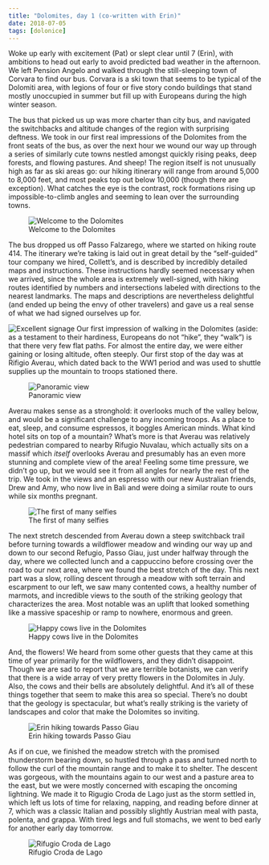 ```yaml
---
title: "Dolomites, day 1 (co-written with Erin)"
date: 2018-07-05
tags: [dolonice]
---
```


Woke up early with excitement (Pat) or slept clear until 7 (Erin), with ambitions to head out early to avoid predicted bad weather in the afternoon. We left Pension Angelo and walked through the still-sleeping town of Corvara to find our bus. Corvara is a ski town that seems to be typical of the Dolomiti area, with legions of four or five story condo buildings that stand mostly unoccupied in summer but fill up with Europeans during the high winter season. 

The bus that picked us up was more charter than city bus, and navigated the switchbacks and altitude changes of the region with surprising deftness. We took in our first real impressions of the Dolomites from the front seats of the bus, as over the next hour we wound our way up through a series of similarly cute towns nestled amongst quickly rising peaks, deep forests, and flowing pastures. And sheep! The region itself is not unusually high as far as ski areas go: our hiking itinerary will range from around 5,000 to 8,000 feet, and most peaks top out below 10,000 (though there are exception). What catches the eye is the contrast, rock formations rising up impossible-to-climb angles and seeming to lean over the surrounding towns.

![Welcome to the Dolomites](/img/dolonice/ED4E0152-315F-4923-95FE-23D6291C9B55.JPG)

The bus dropped us off Passo Falzarego, where we started on hiking route 414. The itinerary we're taking is laid out in great detail by the "self-guided" tour company we hired, Collett's, and is described by incredibly detailed maps and instructions. These instructions hardly seemed necessary when we arrived, since the whole area is extremely well-signed, with hiking routes identified by numbers and intersections labeled with directions to the nearest landmarks. The maps and descriptions are nevertheless delightful (and ended up being the envy of other travelers) and gave us a real sense of what we had signed ourselves up for. 

![Excellent signage](/img/dolonice/CF9543AF-CAEE-46AF-8F41-E15DECFE0322.jpg)
Our first impression of walking in the Dolomites (aside: as a testament to their hardiness, Europeans do not "hike", they "walk") is that there very few flat paths. For almost the entire day, we were either gaining or losing altitude, often steeply. Our first stop of the day was at Rifigio Averau, which dated back to the WW1 period and was used to shuttle supplies up the mountain to troops stationed there. 

![Panoramic view](/img/dolonice/IMG-4111.JPG)

Averau makes sense as a stronghold: it overlooks much of the valley below, and would be a significant challenge to any incoming troops. As a place to eat, sleep, and consume espressos, it boggles American minds. What kind hotel sits on top of a mountain? What's more is that Averau was relatively pedestrian compared to nearby Rifugio Nuvalau, which actually sits on a massif which _itself_ overlooks Averau and presumably has an even more stunning and complete view of the area! Feeling some time pressure, we didn't go up, but we would see it from all angles for nearly the rest of the trip. We took in the views and an espresso with our new Australian friends, Drew and Amy, who now live in Bali and were doing a similar route to ours while six months pregnant. 

![The first of many selfies](/img/dolonice/IMG-4102.JPG)

The next stretch descended from Averau down a steep switchback trail before turning towards a wildflower meadow and winding our way up and down to our second Refugio, Passo Giau, just under halfway through the day, where we collected lunch and a cappuccino before crossing over the road to our next area, where we found the best stretch of the day. This next part was a slow, rolling descent through a meadow with soft terrain and escarpment to our left, we saw many contented cows, a healthy number of marmots, and incredible views to the south of the striking geology that characterizes the area. Most notable was an uplift that looked something like a massive spaceship or ramp to nowhere, enormous and green.

![Happy cows live in the Dolomites](/img/dolonice/IMG-4120.JPG)

And, the flowers! We heard from some other guests that they came at this time of year primarily for the wildflowers, and they didn’t disappoint. Though we are sad to report that we are terrible botanists, we can verify that there is a wide array of very pretty flowers in the Dolomites in July. Also, the cows and their bells are absolutely delightful. And it’s all of these things together that seem to make this area so special. There’s no doubt that the geology is spectacular, but what’s really striking is the variety of landscapes and color that make the Dolomites so inviting.

![Erin hiking towards Passo Giau](/img/dolonice/IMG-4126.JPG)

As if on cue, we finished the meadow stretch with the promised thunderstorm bearing down, so hustled through a pass and turned north to follow the curl of the mountain range and to make it to shelter. The descent was gorgeous, with the mountains again to our west and a pasture area to the east, but we were mostly concerned with escaping the oncoming lightning. We made it to Rigugio Croda de Lago just as the storm settled in, which left us lots of time for relaxing, napping, and reading before dinner at 7, which was a classic Italian and possibly slightly Austrian meal with pasta, polenta, and grappa. With tired legs and full stomachs, we went to bed early for another early day tomorrow.

![Rifugio Croda de Lago](/img/dolonice/44C584DD-482C-43B1-A432-F9010FF4294D.jpg)
